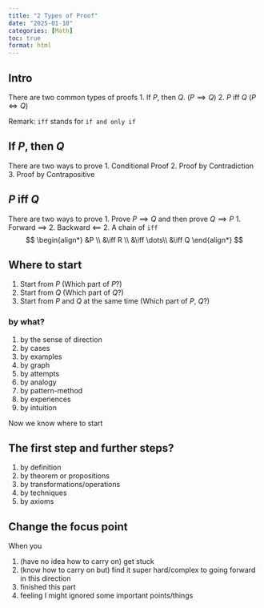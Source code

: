 ```yaml
---
title: "2 Types of Proof"
date: "2025-01-10"
categories: [Math]
toc: true
format: html
---
```


## Intro

There are two common types of proofs 1. If $P$, then $Q$. ($P \implies Q$) 2. $P$ iff $Q$ ($P \iff Q$)

Remark: `iff` stands for `if and only if`

## If $P$, then $Q$

There are two ways to prove 1. Conditional Proof 2. Proof by Contradiction 3. Proof by Contrapositive

## $P$ iff $Q$

There are two ways to prove 1. Prove $P \implies Q$ and then prove $Q \implies P$ 1. Forward $\implies$ 2. Backward $\impliedby$ 2. A chain of `iff` $$
\begin{align*}
&P \\
&\iff R \\
&\iff \dots\\
&\iff Q
\end{align*}
$$

## Where to start

1.  Start from $P$ (Which part of $P$?)
2.  Start from $Q$ (Which part of $Q$?)
3.  Start from $P$ and $Q$ at the same time (Which part of $P$, $Q$?)

### by what?

1.  by the sense of direction
2.  by cases
3.  by examples
4.  by graph
5.  by attempts
6.  by analogy
7.  by pattern-method
8.  by experiences
9.  by intuition

Now we know where to start

## The first step and further steps?

1.  by definition
2.  by theorem or propositions
3.  by transformations/operations
4.  by techniques
5.  by axioms

## Change the focus point

When you

1.  (have no idea how to carry on) get stuck
2.  (know how to carry on but) find it super hard/complex to going forward in this direction
3.  finished this part
4.  feeling I might ignored some important points/things